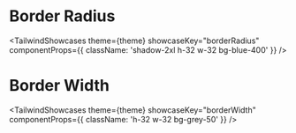 
# Border Radius

<TailwindShowcases
  theme={theme}
  showcaseKey="borderRadius"
  componentProps={{ className: 'shadow-2xl h-32 w-32 bg-blue-400' }}
/>

# Border Width

<TailwindShowcases
  theme={theme}
  showcaseKey="borderWidth"
  componentProps={{ className: 'h-32 w-32 bg-grey-50' }}
/>
